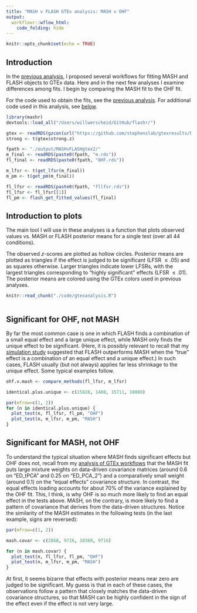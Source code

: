 ```yaml
---
title: "MASH v FLASH GTEx analysis: MASH v OHF"
output: 
  workflowr::wflow_html:
    code_folding: hide
---
```


```r
knitr::opts_chunk$set(echo = TRUE)
```

## Introduction

In the [previous analysis](MASHvFLASHgtex2.html), I proposed several workflows for fitting MASH and FLASH objects to GTEx data. Here and in the next few analyses I examine differences among fits. I begin by comparing the MASH fit to the OHF fit. 

For the code used to obtain the fits, see the [previous analysis](MASHvFLASHgtex2.html#code). For additional code used in this analysis, see [below](#code).

```r
library(mashr)
devtools::load_all("/Users/willwerscheid/GitHub/flashr/")

gtex <- readRDS(gzcon(url("https://github.com/stephenslab/gtexresults/blob/master/data/MatrixEQTLSumStats.Portable.Z.rds?raw=TRUE")))
strong <- t(gtex$strong.z)

fpath <- "./output/MASHvFLASHgtex2/"
m_final <- readRDS(paste0(fpath, "m.rds"))
fl_final <- readRDS(paste0(fpath, "OHF.rds"))

m_lfsr <- t(get_lfsr(m_final))
m_pm <- t(get_pm(m_final))

fl_lfsr <- readRDS(paste0(fpath, "fllfsr.rds"))
fl_lfsr <- fl_lfsr[[1]]
fl_pm <- flash_get_fitted_values(fl_final)
```


## Introduction to plots

The main tool I will use in these analyses is a function that plots observed values vs. MASH or FLASH posterior means for a single test (over all 44 conditions). 

The observed $z$-scores are plotted as hollow circles. Posterior means are plotted as triangles if the effect is judged to be significant (LFSR $\le .05$) and as squares otherwise. Larger triangles indicate lower LFSRs, with the largest triangles corresponding to "highly significant" effects (LFSR $\le .01$). The posterior means are colored using the GTEx colors used in previous analyses. 

```r
knitr::read_chunk("./code/gtexanalysis.R")
```
```r
```


## Significant for OHF, not MASH

By far the most common case is one in which FLASH finds a combination of a small equal effect and a large unique effect, while MASH only finds the unique effect to be significant. (Here, it is possibly relevant to recall that my [simulation study](MASHvFLASHsims2.html) suggested that FLASH outperforms MASH when the "true" effect is a combination of an equal effect and a unique effect.) In such cases, FLASH usually (but not always) applies far less shrinkage to the unique effect. Some typical examples follow.

```r
ohf.v.mash <- compare_methods(fl_lfsr, m_lfsr)

identical.plus.unique <- c(15828, 1480, 15711, 10000)

par(mfrow=c(1, 2))
for (n in identical.plus.unique) {
  plot_test(n, fl_lfsr, fl_pm, "OHF")
  plot_test(n, m_lfsr, m_pm, "MASH")
}
```


## Significant for MASH, not OHF

To understand the typical situation where MASH finds significant effects but OHF does not, recall from my [analysis of GTEx workflows](MASHvFLASHgtex2.html) that the MASH fit puts large mixture weights on data-driven covariance matrices (around 0.6 on "ED_tPCA" and 0.25 on "ED_PCA_2") and a comparatively small weight (around 0.1) on the "equal effects" covariance structure. In contrast, the equal effects loading accounts for about 70% of the variance explained by the OHF fit. This, I think, is why OHF is so much more likely to find an equal effect in the tests above. MASH, on the contrary, is more likely to find a pattern of covariance that derives from the data-driven structures. Notice the similarity of the MASH estimates in the following tests (in the last example, signs are reversed):

```r
par(mfrow=c(1, 2))

mash.covar <- c(2868, 9716, 10368, 9716)

for (n in mash.covar) {
  plot_test(n, fl_lfsr, fl_pm, "OHF")
  plot_test(n, m_lfsr, m_pm, "MASH")
}
```

At first, it seems bizarre that effects with posterior means near zero are judged to be significant. My guess is that in each of these cases, the observations follow a pattern that closely matches the data-driven covariance structures, so that MASH can be highly confident in the sign of the effect even if the effect is not very large.
